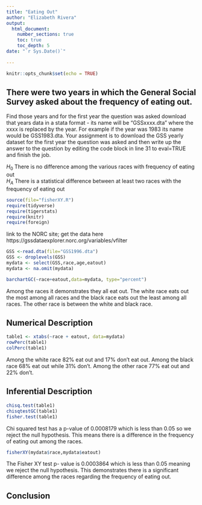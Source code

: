 ```yaml
---
title: "Eating Out"
author: "Elizabeth Rivera"
output: 
  html_document:
    number_sections: true
    toc: true
    toc_depth: 5
date: "`r Sys.Date()`"    
    
---
```


```r
knitr::opts_chunk$set(echo = TRUE)
```

## There were two years in which the General Social Survey asked about the frequency of eating out.


Find those years and for the first year the question was asked download that years data in a stata format - its name will be "GSSxxxx.dta" where the xxxx is replaced by the year.  For example if the year was 1983 its name would be GSS1983.dta. Your assignment is to download the GSS yearly dataset for the first year the question was asked and then  write up the answer to the question by editing the  code block in line 31 to eval=TRUE and finish the job. 

$H_0$ There is no difference among the various races with frequency of eating out  
$H_A$ There is a statistical difference between at least two races with the frequency of eating out  


```r
source(file="fisherXY.R")
require(tidyverse)
require(tigerstats)
require(knitr)
require(foreign)
```

link to the NORC site; get the data here
https://gssdataexplorer.norc.org/variables/vfilter


```r
GSS <-read.dta(file="GSS1996.dta")
GSS <- droplevels(GSS)
mydata <- select(GSS,race,age,eatout)
mydata <- na.omit(mydata)
```


```r
barchartGC(~race+eatout,data=mydata, type="percent")
```

Among the races it demonstrates they all eat out. The white race eats out the most among all races and the black race eats out the least among all races. The other race is between the white and black race.   


## Numerical Description  

```r
table1 <- xtabs(~race + eatout, data=mydata)
rowPerc(table1)
colPerc(table1)
```

Among the white race 82% eat out and 17% don't eat out. Among the black race 68% eat out while 31% don't. Among the other race 77% eat out and 22% don't. 

## Inferential Description  

```r
chisq.test(table1)
chisqtestGC(table1)
fisher.test(table1)
```

Chi squared test has a p-value of 0.0008179 which is less than 0.05 so we reject the null hypothesis. This means there is a difference in the frequency of eating out among the races.   


```r
fisherXY(mydata$race,mydata$eatout)
```

The Fisher XY test p- value is 0.0003864 which is less than 0.05 meaning we reject the null hypothesis. This demonstrates there is a significant difference among the races regarding the frequency of eating out.   



## Conclusion  

